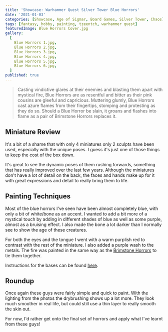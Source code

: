 ```yaml
---
title: 'Showcase: Warhammer Quest Silver Tower Blue Horrors'
date: '2021-01-03'
categories: [Showcase, Age of Sigmar, Board Games, Silver Tower, Chaos]
tags: [fantasy, hobby, painting, tzeentch, warhammer quest]
featuredImage: Blue Horrors Cover.jpg
gallery:
  [
    Blue Horrors 1.jpg,
    Blue Horrors 2.jpg,
    Blue Horrors 3.jpg,
    Blue Horrors 4.jpg,
    Blue Horrors 5.jpg,
    Blue Horrors 6.jpg,
  ]
published: true
---
```


> Casting vindictive glares at their enemies and blasting them apart with mystical fire, Blue Horrors are as resentful
> and bitter as their pink cousins are gleeful and capricious. Muttering glumly, Blue Horrors cast azure flames from
> their fingertips, stomping and protesting as they do so. Should a Blue Horror be slain, it groans and flashes into
> flame as a pair of Brimstone Horrors replaces it.

## Miniature Review

It's a bit of a shame that with only 4 miniatures only 2 sculpts have been used, especially with the unique poses.
I guess it's just one of those things to keep the cost of the box down.

It's great to see the dynamic poses of them rushing forwards, something that has really improved over the last few
years. Although the miniatures don't have a lot of detail on the back, the faces and hands make up for it with great
expressions and detail to really bring them to life.

## Painting Techniques

Most of the blue horrors I've seen have been almost completely blue, with only a bit of white/bone as an accent.
I wanted to add a bit more of a mystical touch by adding in different shades of blue as well as some purple, almost as
a bruising effect. I also made the bone a lot darker than I normally see to show the age of these creatures.

For both the eyes and the tongue I went with a warm purplish red to contrast with the rest of the miniature. I also
added a purple wash to the metals. The fire was painted in the same way as the
[Brimstone Horrors](/showcase/board-games/silver-tower/brimstone-horrors/) to tie them together.

Instructions for the bases can be found [here](/showcase/board-games/silver-tower/kairic-acolytes/).

## Roundup

Once again these guys were fairly simple and quick to paint. With the lighting from the photos the drybrushing shows
up a lot more. They look much smoother in real life, but could still use a thin layer to really smooth the skin out.

For now, I'd rather get onto the final set of horrors and apply what I've learnt from these guys!